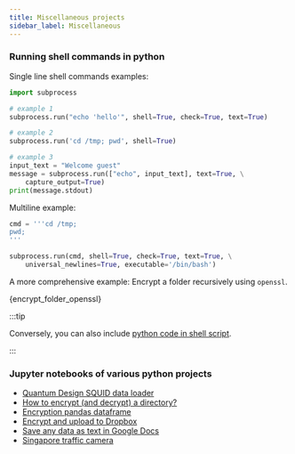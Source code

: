 ```yaml
---
title: Miscellaneous projects
sidebar_label: Miscellaneous
---
```


### Running shell commands in python

Single line shell commands examples:
```python
import subprocess

# example 1
subprocess.run("echo 'hello'", shell=True, check=True, text=True)

# example 2
subprocess.run('cd /tmp; pwd', shell=True)

# example 3
input_text = "Welcome guest"
message = subprocess.run(["echo", input_text], text=True, \
    capture_output=True)
print(message.stdout)
```

Multiline example:
```python
cmd = '''cd /tmp;
pwd;
'''

subprocess.run(cmd, shell=True, check=True, text=True, \
    universal_newlines=True, executable='/bin/bash')
```

A more comprehensive example: Encrypt a folder recursively using `openssl`.


<CodeBlock language="python" title="src/encrypt_folder_openssl.py">{encrypt_folder_openssl}</CodeBlock>


:::tip

Conversely, you can also include [python code in shell script](
https://pranabdas.github.io/linux/shell-scripting#running-python-code-in-bash-script).

:::

### Jupyter notebooks of various python projects

- [Quantum Design SQUID data loader](
https://github.com/pranabdas/python-tutorial/blob/master/notebooks/Quantum-Design-SQIUD-data-loader.ipynb)
- [How to encrypt (and decrypt) a directory?](
https://github.com/pranabdas/python-tutorial/blob/master/notebooks/encrypt-decrypt-directory.ipynb)
- [Encryption pandas dataframe](
https://github.com/pranabdas/python-tutorial/blob/master/notebooks/dataframe-encryption.ipynb)
- [Encrypt and upload to Dropbox](
https://github.com/pranabdas/python-tutorial/blob/master/notebooks/encrypt-dropbox.ipynb)
- [Save any data as text in Google Docs](
https://github.com/pranabdas/python-tutorial/blob/master/notebooks/save-any-data-as-text-in-google-docs.ipynb)
- [Singapore traffic camera](
https://github.com/pranabdas/python-tutorial/blob/master/notebooks/singapore-traffic-camera.ipynb)

